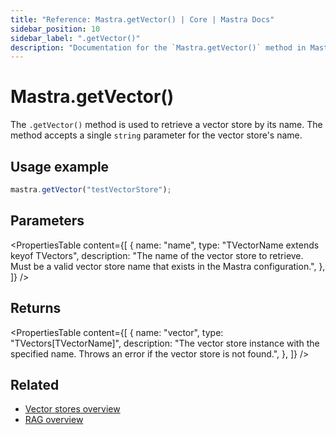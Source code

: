 ```yaml
---
title: "Reference: Mastra.getVector() | Core | Mastra Docs"
sidebar_position: 10
sidebar_label: ".getVector()"
description: "Documentation for the `Mastra.getVector()` method in Mastra, which retrieves a vector store by name."
---
```


# Mastra.getVector()

The `.getVector()` method is used to retrieve a vector store by its name. The method accepts a single `string` parameter for the vector store's name.

## Usage example

```typescript copy
mastra.getVector("testVectorStore");
```

## Parameters

<PropertiesTable
  content={[
    {
      name: "name",
      type: "TVectorName extends keyof TVectors",
      description: "The name of the vector store to retrieve. Must be a valid vector store name that exists in the Mastra configuration.",
    },
  ]}
/>

## Returns

<PropertiesTable
  content={[
    {
      name: "vector",
      type: "TVectors[TVectorName]",
      description: "The vector store instance with the specified name. Throws an error if the vector store is not found.",
    },
  ]}
/>

## Related

- [Vector stores overview](/rag/vector-databases)
- [RAG overview](/rag/overview)
